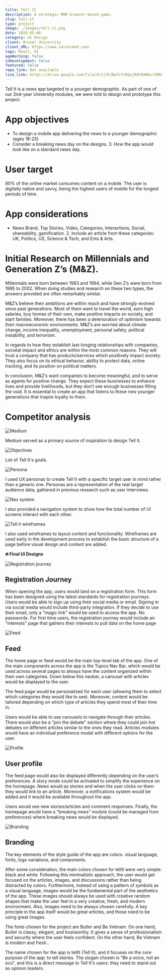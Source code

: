 ```yaml
---
title: Tell It
description: A strategic MMO browser-based game.
slug: tell-it
type: project
image: ./images/tell-it.png
date: 2020-05-06
category: UI Design
client: Brunel University
client_URL: https://www.xaviermod.com/
tags: React, UI
ageWarning: false 
inDevelopment: false
featured: false
repo_link: Not available
live_link: https://drive.google.com/file/d/1jJhJ8w7cYiRQxjR4YO46Ksr59KElRgGo/view?usp=sharing
---
```


Tell It is a news app targeted to a younger demographic. As part of one of our 2nd-year University modules, we were told to design and prototype this project. 

# App objectives

*   To design a mobile app delivering the news to a younger demographic (ages 18-25)
*   Consider a breaking news day on the designs. 3. How the app would look like on a standard news day.

# User target

80% of the online market consumes content on a mobile. The user is digitally native and savvy, being the highest users of mobile for the longest periods of time.

# App considerations

*   News Brand, Top Stories, Video, Categories, Interactions, Social, shareability, gamification. 2. Include an article from these categories: UK, Politics, US, Science & Tech, and Ents & Arts.

# Initial Research on Millennials and Generation Z’s (M&Z).

Millennials were born between 1983 and 1994, while Gen Z’s were born from 1995 to 2002. When doing studies and research on these two types, the answers provided are often remarkably similar.

M&Z’s believe their ambitions are within reach and have strongly evolved since past generations. Most of them want to travel the world, earn high salaries, buy homes of their own, make positive impacts on society, and start families. Moreover, there has been a deterioration of optimism towards their macroeconomic environments. M&Z’s are worried about climate change, income inequality, unemployment, personal safety, political instability, and terrorism.

In regards to how they establish last-longing relationships with companies, societal impact and ethics are within the most common reasons. They will trust a company that has products/services which positively impact society. They also focus on its ethical behavior, ability to protect data, online tracking, and its position on political matters.

In conclusion, M&Z’s want companies to become meaningful, and to serve as agents for positive change. They expect these businesses to enhance lives and provide livelihoods, but they don’t see enough businesses filling the void. It is essential to create an app that listens to these new younger generations that inspire loyalty to them.

# Competitor analysis

![Medium](./images/tell-it-1.png)

Medium served as a primary source of inspiration to design Tell It. 

![Objectives](./images/tell-it-2.png)

List of Tell It's goals. 

![Persona](./images/tell-it-persona.png)

I used UX personas to create Tell It with a specific target user in mind rather than a generic one. Personas are a representation of the real target audience data, gathered in previous research such as user interviews.

![Nav system](./images/tell-it-nav-system.png)

I also provided a navigation system to show how the total number of UI screens interact with each other.

![Tell it wireframes](./images/tell-it-wireframes.png)

I also used wireframes to layout content and functionality. Wireframes are used early in the development process to establish the basic structure of a page before visual design and content are added.

**🔥 Final UI Designs**

![Registration journey](./images/tell-it-reg-journey.png)

## Registration Journey

When opening the app, users would land on a registration form. This form has been designed using the latest standards for registration journeys. Users would be able to sign up using their social media or email. Signing in via social media would include third-party integration. If they decide to use their email, only a “magic link” would be used to access the app. No passwords. For first time users, the registration journey would include an "interests" page that gathers their interests to pull data on the home page

![Feed](./images/tell-it-feed.png)

## Feed

The home page or feed would be the main top-level tab of the app. One of the main components across the app is the Topics Nav Bar, which would be used across several pages to always have the content organized within their own categories. Down below this navbar, a carousel with articles would be displayed to the user.

The feed page would be personalized for each user (allowing them to select which categories they would like to see). Moreover, content would be tailored depending on which type of articles they spend most of their time in.

Users would be able to use carousels to navigate through their articles. There would also be a “join the debate” section where they could join hot debates on different articles similar to the ones they read. Articles modules would have an individual preference modal with different options for the user.

![Profile](./images/tell-it-profile.png)

## User profile

The feed page would also be displayed differently depending on the user’s preferences. A story mode could be activated to simplify the experience on the homepage. News would as stories and when the user clicks on them they would link to an article. Moreover, a notifications system would be added and it would be available throughout the app. 

Users would see new stories/articles and comment responses. Finally, the homepage would have a “breaking news” module (could be managed from preferences) where breaking news would be displayed.

![Branding](./images/tell-it-branding.png)

## Branding

The key elements of the style guide of the app are colors. visual language, fonts, logo variations, and components.

After some consideration, the main colors chosen for tellIt were very simple: black and white. Following this minimalistic approach, the user would get focused on the articles, images, and discussions rather than being distracted by colors. Furthermore, instead of using a pattern of symbols as a visual language, images would be the fundamental part of the aesthetics of the app. These images should always be used with creative random shapes that make the user feel in a very creative, fresh, and modern environment. Also, images need to be always chosen carefully. A key principle in the app itself would be great articles, and those need to be using great images.

The fonts chosen for the project are Butler and Be Vietnam. On one hand, Butler is classy, elegant, and trustworthy. It gives a sense of professionalism and security where the user feels confident. On the other hand, Be Vietnam is modern and fresh..

The name chosen for the app is tellIt (Tell It), and it focuses on the core purpose of the app: to tell stories. The slogan chosen is “Be a voice, not an eco”, and this is a direct message to Tell It's users: they need to stand out as opinion leaders.